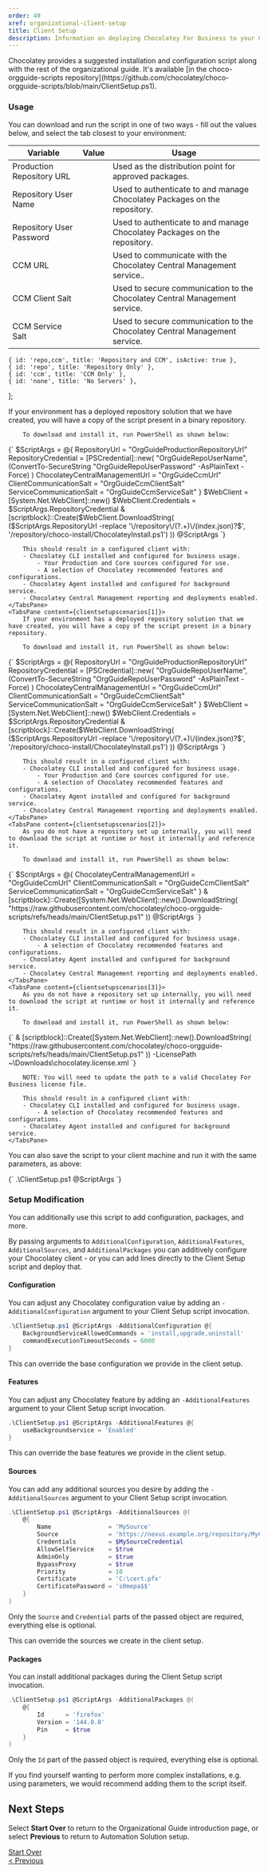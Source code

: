 ```yaml
---
order: 49
xref: organizational-client-setup
title: Client Setup
description: Information on deploying Chocolatey For Business to your Client Machines
---
```


<OrgGuideClientSetupIntro />

<Callout type="info" title="Chocolatey Baseline">
Chocolatey provides a suggested installation and configuration script along with the rest of the organizational guide. It's available [in the choco-orgguide-scripts repository](https://github.com/chocolatey/choco-orgguide-scripts/blob/main/ClientSetup.ps1).
</Callout>

### Usage

You can download and run the script in one of two ways - fill out the values below, and select the tab closest to your environment:

| Variable | Value | Usage |
| -------- | ----- | ----- |
| Production Repository URL | <DynamicCodeBlockInput name="OrgGuideProductionRepositoryUrl" defaultValue="https://repo.example.org:8443/repository/choco-prod/index.json" /> | Used as the distribution point for approved packages. |
| Repository User Name | <DynamicCodeBlockInput name="OrgGuideRepoUserName" defaultValue="chocouser" /> | Used to authenticate to and manage Chocolatey Packages on the repository. |
| Repository User Password | <DynamicCodeBlockInput name="OrgGuideRepoUserPassword" defaultValue="somePassword" /> | Used to authenticate to and manage Chocolatey Packages on the repository. |
| CCM URL | <DynamicCodeBlockInput name="OrgGuideCcmUrl" defaultValue="https://ccm.example.org:24020/ChocolateyManagementService" /> | Used to communicate with the Chocolatey Central Management service.. |
| CCM Client Salt | <DynamicCodeBlockInput name="OrgGuideCcmClientSalt" defaultValue="0057bf69-61af-4e86-b9a3-64521fc04722" /> | Used to secure communication to the Chocolatey Central Management service. |
| CCM Service Salt | <DynamicCodeBlockInput name="OrgGuideCcmServiceSalt" defaultValue="0057bf69-61af-4e86-b9a3-64521fc04723" /> | Used to secure communication to the Chocolatey Central Management service. |

    { id: 'repo,ccm', title: 'Repository and CCM', isActive: true },
    { id: 'repo', title: 'Repository Only' },
    { id: 'ccm', title: 'CCM Only' },
    { id: 'none', title: 'No Servers' },
];

<TabsTabContainer content={clientsetupscenarios} />
<TabsPaneContainer>
    <TabsPane content={clientsetupscenarios[0]}>
        If your environment has a deployed repository solution that we have created, you will have a copy of the script present in a binary repository.

        To download and install it, run PowerShell as shown below:

<DynamicCodeBlock language="powershell">
{`
$ScriptArgs = @{
    RepositoryUrl = "OrgGuideProductionRepositoryUrl"
    RepositoryCredential = [PSCredential]::new(
        "OrgGuideRepoUserName",
        (ConvertTo-SecureString "OrgGuideRepoUserPassword" -AsPlainText -Force)
    )
    ChocolateyCentralManagementUrl = "OrgGuideCcmUrl"
    ClientCommunicationSalt = "OrgGuideCcmClientSalt"
    ServiceCommunicationSalt = "OrgGuideCcmServiceSalt"
}
$WebClient = [System.Net.WebClient]::new()
$WebClient.Credentials = $ScriptArgs.RepositoryCredential
& [scriptblock]::Create($WebClient.DownloadString(
    ($ScriptArgs.RepositoryUrl -replace '\/repository\/(?<RepositoryName>.+)\/(index.json)?$', '/repository/choco-install/ChocolateyInstall.ps1')
)) @ScriptArgs
`}
</DynamicCodeBlock>

        This should result in a configured client with:
        - Chocolatey CLI installed and configured for business usage.
            - Your Production and Core sources configured for use.
            - A selection of Chocolatey recommended features and configurations.
        - Chocolatey Agent installed and configured for background service.
        - Chocolatey Central Management reporting and deployments enabled.
    </TabsPane>
    <TabsPane content={clientsetupscenarios[1]}>
        If your environment has a deployed repository solution that we have created, you will have a copy of the script present in a binary repository.

        To download and install it, run PowerShell as shown below:

<DynamicCodeBlock language="powershell">
{`
$ScriptArgs = @{
    RepositoryUrl = "OrgGuideProductionRepositoryUrl"
    RepositoryCredential = [PSCredential]::new(
        "OrgGuideRepoUserName",
        (ConvertTo-SecureString "OrgGuideRepoUserPassword" -AsPlainText -Force)
    )
    ChocolateyCentralManagementUrl = "OrgGuideCcmUrl"
    ClientCommunicationSalt = "OrgGuideCcmClientSalt"
    ServiceCommunicationSalt = "OrgGuideCcmServiceSalt"
}
$WebClient = [System.Net.WebClient]::new()
$WebClient.Credentials = $ScriptArgs.RepositoryCredential
& [scriptblock]::Create($WebClient.DownloadString(
    ($ScriptArgs.RepositoryUrl -replace '\/repository\/(?<RepositoryName>.+)\/(index.json)?$', '/repository/choco-install/ChocolateyInstall.ps1')
)) @ScriptArgs
`}
</DynamicCodeBlock>

        This should result in a configured client with:
        - Chocolatey CLI installed and configured for business usage.
            - Your Production and Core sources configured for use.
            - A selection of Chocolatey recommended features and configurations.
        - Chocolatey Agent installed and configured for background service.
        - Chocolatey Central Management reporting and deployments enabled.
    </TabsPane>
    <TabsPane content={clientsetupscenarios[2]}>
        As you do not have a repository set up internally, you will need to download the script at runtime or host it internally and reference it.

        To download and install it, run PowerShell as shown below:

<DynamicCodeBlock language="powershell">
{`
$ScriptArgs = @{
    ChocolateyCentralManagementUrl = "OrgGuideCcmUrl"
    ClientCommunicationSalt = "OrgGuideCcmClientSalt"
    ServiceCommunicationSalt = "OrgGuideCcmServiceSalt"
}
& [scriptblock]::Create([System.Net.WebClient]::new().DownloadString(
    "https://raw.githubusercontent.com/chocolatey/choco-orgguide-scripts/refs/heads/main/ClientSetup.ps1"
)) @ScriptArgs
`}
</DynamicCodeBlock>

        This should result in a configured client with:
        - Chocolatey CLI installed and configured for business usage.
            - A selection of Chocolatey recommended features and configurations.
        - Chocolatey Agent installed and configured for background service.
        - Chocolatey Central Management reporting and deployments enabled.
    </TabsPane>
    <TabsPane content={clientsetupscenarios[3]}>
        As you do not have a repository set up internally, you will need to download the script at runtime or host it internally and reference it.

        To download and install it, run PowerShell as shown below:

<DynamicCodeBlock language="powershell">
{`
& [scriptblock]::Create([System.Net.WebClient]::new().DownloadString(
    "https://raw.githubusercontent.com/chocolatey/choco-orgguide-scripts/refs/heads/main/ClientSetup.ps1"
)) -LicensePath ~\Downloads\chocolatey.license.xml
`}
</DynamicCodeBlock>

        NOTE: You will need to update the path to a valid Chocolatey For Business license file.

        This should result in a configured client with:
        - Chocolatey CLI installed and configured for business usage.
            - A selection of Chocolatey recommended features and configurations.
        - Chocolatey Agent installed and configured for background service.
    </TabsPane>
</TabsPaneContainer>

You can also save the script to your client machine and run it with the same parameters, as above:

<DynamicCodeBlock language="powershell">
{`
.\ClientSetup.ps1 @ScriptArgs
`}
</DynamicCodeBlock>

### Setup Modification

You can additionally use this script to add configuration, packages, and more.

By passing arguments to `AdditionalConfiguration`, `AdditionalFeatures`, `AdditionalSources`, and `AdditionalPackages` you can additively configure your Chocolatey client - or you can add lines directly to the Client Setup script and deploy that.

#### Configuration

You can adjust any Chocolatey configuration value by adding an `-AdditionalConfiguration` argument to your Client Setup script invocation.

```powershell
.\ClientSetup.ps1 @ScriptArgs -AdditionalConfiguration @{
    BackgroundServiceAllowedCommands = 'install,upgrade,uninstall'
    commandExecutionTimeoutSeconds = 6000
}
```

This can override the base configuration we provide in the client setup.

#### Features

You can adjust any Chocolatey feature by adding an `-AdditionalFeatures` argument to your Client Setup script invocation.

```powershell
.\ClientSetup.ps1 @ScriptArgs -AdditionalFeatures @{
    useBackgroundservice = 'Enabled'
}
```

This can override the base features we provide in the client setup.

#### Sources

You can add any additional sources you desire by adding the `-AdditionalSources` argument to your Client Setup script invocation.

```powershell
.\ClientSetup.ps1 @ScriptArgs -AdditionalSources @(
    @{
        Name                = 'MySource'
        Source              = 'https://nexus.example.org/repository/MyChocolateySource/index.json'
        Credentials         = $MySourceCredential
        AllowSelfService    = $true
        AdminOnly           = $true
        BypassProxy         = $true
        Priority            = 10
        Certificate         = 'C:\cert.pfx'
        CertificatePassword = 's0mepa$$'
    }
)
```

Only the `Source` and `Credential` parts of the passed object are required, everything else is optional.

This can override the sources we create in the client setup.

#### Packages

You can install additional packages during the Client Setup script invocation.

```powershell
.\ClientSetup.ps1 @ScriptArgs -AdditionalPackages @(
    @{
        Id      = 'firefox'
        Version = '144.0.0'
        Pin     = $true
    }
)
```

Only the `Id` part of the passed object is required, everything else is optional.

If you find yourself wanting to perform more complex installations, e.g. using parameters, we would recommend adding them to the script itself.
<Xref title="Back To Top" value="organizational-client-setup"/>
## Next Steps

Select **Start Over** to return to the Organizational Guide introduction page, or select **Previous** to return to Automation Solution setup.

<div class="d-flex justify-content-between align-items-center">
    <a role="button" class="btn btn-primary btn-lg" href="/en-us/guides/organizations/new-organizational-deployment-guide/">Start Over</a>
    <div>
        <a role="button" class="btn btn-primary btn-lg" href="/en-us/guides/organizations/new-organizational-deployment-guide/setup-central-management">< Previous</a>
    </div>
</div>